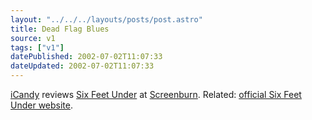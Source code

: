 ```yaml
---
layout: "../../../layouts/posts/post.astro"
title: Dead Flag Blues
source: v1
tags: ["v1"]
datePublished: 2002-07-02T11:07:33
dateUpdated: 2002-07-02T11:07:33
---
```


[iCandy][1] reviews [Six Feet Under][2] at [Screenburn][3]. Related: [official Six Feet Under website][4].

[1]: http://icandy.ohskylab.com/ "iCandy"
[2]: http://screenburn.org/reviews/archives/00000027.php "iCandy reviews Six Feet Under at Screenburn"
[3]: http://screenburn.org/ "Screenburn"
[4]: http://www.hbo.com/sixfeetunder/ "Official Six Feet Under website at HBO"
